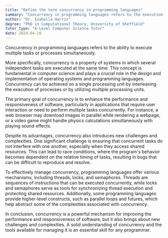 ```yaml
---
title: "Define the term concurrency in programming languages"
summary: "Concurrency in programming languages refers to the execution of multiple tasks or processes simultaneously."
author: "Dr. Isabella Harris"
degree: "PhD in Computational Theory, University of Sheffield"
tutor_type: "A-Level Computer Science Tutor"
date: 2024-04-10
---
```


Concurrency in programming languages refers to the ability to execute multiple tasks or processes simultaneously.

More specifically, concurrency is a property of systems in which several independent tasks are executed at the same time. This concept is fundamental in computer science and plays a crucial role in the design and implementation of operating systems and programming languages. Concurrency can be achieved on a single processing unit by interleaving the execution of processes or by utilizing multiple processing units.

The primary goal of concurrency is to enhance the performance and responsiveness of software, particularly in applications that require user interaction or need to perform multiple tasks concurrently. For instance, a web browser may download images in parallel while rendering a webpage, or a video game might handle physics calculations simultaneously with playing sound effects.

Despite its advantages, concurrency also introduces new challenges and complexities. One significant challenge is ensuring that concurrent tasks do not interfere with one another, especially when they access shared resources. This can lead to race conditions, where the program's behavior becomes dependent on the relative timing of tasks, resulting in bugs that can be difficult to reproduce and resolve.

To effectively manage concurrency, programming languages offer various mechanisms, including threads, locks, and semaphores. Threads are sequences of instructions that can be executed concurrently, while locks and semaphores serve as tools for synchronizing thread execution and protecting shared resources. Additionally, some programming languages provide higher-level constructs, such as parallel loops and futures, which help abstract some of the complexities associated with concurrency.

In conclusion, concurrency is a powerful mechanism for improving the performance and responsiveness of software, but it also brings about new challenges and complexities. A solid understanding of concurrency and the tools available for managing it is an essential skill for any programmer.
    